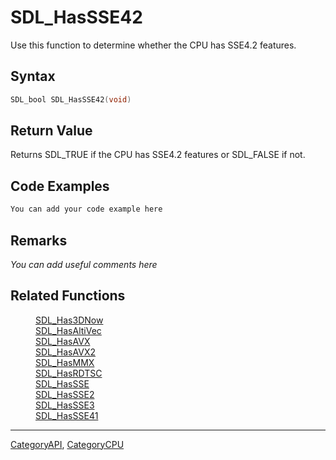 
= SDL_HasSSE42 =
Use this function to determine whether the CPU has SSE4.2 features.


== Syntax ==
<syntaxhighlight lang='c++'>
SDL_bool SDL_HasSSE42(void)
</syntaxhighlight>

== Return Value ==
Returns SDL_TRUE if the CPU has SSE4.2 features or SDL_FALSE if not.

== Code Examples ==
<syntaxhighlight lang='c++'>
You can add your code example here
</syntaxhighlight>

== Remarks ==
''You can add useful comments here''

== Related Functions ==
:[[SDL_Has3DNow]]
:[[SDL_HasAltiVec]]
:[[SDL_HasAVX]]
:[[SDL_HasAVX2]]
:[[SDL_HasMMX]]
:[[SDL_HasRDTSC]]
:[[SDL_HasSSE]]
:[[SDL_HasSSE2]]
:[[SDL_HasSSE3]]
:[[SDL_HasSSE41]]

----
[[CategoryAPI]], [[CategoryCPU]]
